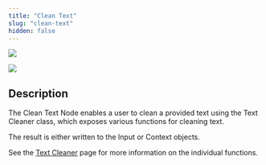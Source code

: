 ```yaml
---
title: "Clean Text"
slug: "clean-text"
hidden: false
---
```


<a href="/release-notes/4.51"><img noZoom src="https://img.shields.io/badge/Added in-v4.51-blue.svg" /></a>


<Frame>
  <img class="image-center" src="/_assets/ai/develop/node-reference/ai/clean-text.png" style={{ width: 'auto' }} />
</Frame>

## Description

The Clean Text Node enables a user to clean a provided text using the Text Cleaner class, which exposes various functions for cleaning text.

The result is either written to the Input or Context objects.

See the [Text Cleaner](/ai/platform-features/nlu/text-cleaner) page for more information on the individual functions.